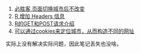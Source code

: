 1. [必胜客 页面切换城市后不改变](http://www.pizzahut.com.cn/StoreList#)
1. [R 增加 Headers 信息](http://www.sohu.com/a/256181769_455817)
1. [R的GET和POST请求介绍](http://www.seo96.com/xgkj/1736.html)
1. [可以通过cookies来定位城市，从而构造不同的网址](https://mp.weixin.qq.com/s/ArZ2G5e0bzehHTZQqNIasg)

实际上没有解决实际问题，因此笔记丢失也没啥。